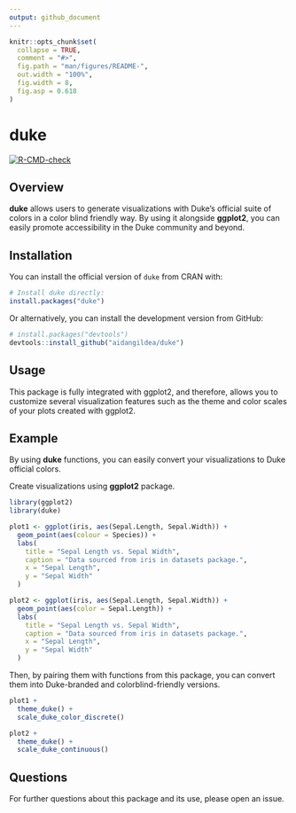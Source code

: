 ```yaml
---
output: github_document
---
```


```r
knitr::opts_chunk$set(
  collapse = TRUE,
  comment = "#>",
  fig.path = "man/figures/README-",
  out.width = "100%",
  fig.width = 8,
  fig.asp = 0.618
)
```

# duke

<!-- badges: start -->
[![R-CMD-check](https://github.com/aidangildea/duke/actions/workflows/R-CMD-check.yaml/badge.svg)](https://github.com/aidangildea/duke/actions/workflows/R-CMD-check.yaml)
<!-- badges: end -->

## Overview

**duke** allows users to generate visualizations with Duke's official suite of colors in a color blind friendly way. By using it alongside **ggplot2**, you can easily promote accessibility in the Duke community and beyond. 

## Installation

You can install the official version of `duke` from CRAN with:

``` r
# Install duke directly:
install.packages("duke")
```
Or alternatively, you can install the development version from GitHub:

``` r
# install.packages("devtools")
devtools::install_github("aidangildea/duke")
```

## Usage

This package is fully integrated with ggplot2, and therefore, allows you to customize several visualization features such as the theme and color scales of your plots created with ggplot2.

## Example

By using **duke** functions, you can easily convert your visualizations to Duke official colors.

Create visualizations using **ggplot2** package. 

```r
library(ggplot2)
library(duke)

plot1 <- ggplot(iris, aes(Sepal.Length, Sepal.Width)) +
  geom_point(aes(colour = Species)) +
  labs(
    title = "Sepal Length vs. Sepal Width",
    caption = "Data sourced from iris in datasets package.",
    x = "Sepal Length", 
    y = "Sepal Width"
  )

plot2 <- ggplot(iris, aes(Sepal.Length, Sepal.Width)) +
  geom_point(aes(color = Sepal.Length)) +
  labs(
    title = "Sepal Length vs. Sepal Width", 
    caption = "Data sourced from iris in datasets package.", 
    x = "Sepal Length", 
    y = "Sepal Width"
  )
```

Then, by pairing them with functions from this package, you can convert them into Duke-branded and colorblind-friendly versions.

```r
plot1 +
  theme_duke() +
  scale_duke_color_discrete()

plot2 +
  theme_duke() +
  scale_duke_continuous()
```

## Questions

For further questions about this package and its use, please open an issue.
